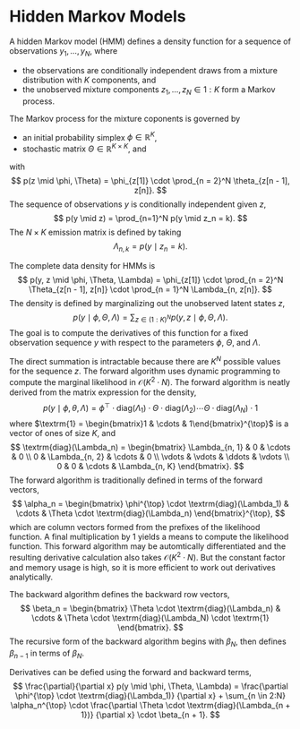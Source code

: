 # Hidden Markov Models

A hidden Markov model (HMM) defines a density function for a
sequence of observations $y_1, \ldots, y_N$, where

* the observations are conditionally independent draws from a mixture
distribution with $K$ components, and
* the unobserved mixture components $z_1, \ldots, z_N \in 1:K$ form a
Markov process.

The Markov process for the mixture coponents is governed by

* an initial probability simplex $\phi \in \mathbb{R}^K$,
* stochastic matrix $\Theta \in \mathbb{R}^{K \times K}$, and

with
$$
p(z \mid \phi, \Theta)
= \phi_{z[1]} \cdot \prod_{n = 2}^N \theta_{z[n - 1], z[n]}.
$$
The sequence of observations $y$ is conditionally independent given
$z$,
$$
p(y \mid z) = \prod_{n=1}^N p(y \mid z_n = k).
$$
The $N \times K$ emission matrix is defined by taking
$$
\Lambda_{n, k} = p(y \mid z_n = k).
$$

The complete data density for HMMs is
$$
p(y, z \mid \phi, \Theta, \Lambda)
= \phi_{z[1]}
\cdot \prod_{n = 2}^N \Theta_{z[n - 1], z[n]}
\cdot \prod_{n = 1}^N \Lambda_{n, z[n]}.
$$
The density is defined by marginalizing out the unobserved latent
states $z$,
$$
p(y \mid \phi, \Theta, \Lambda)
= \sum_{z \in (1:K)^N} p(y, z \mid \phi, \Theta, \Lambda).
$$
The goal is to compute the derivatives of this function for a fixed
observation sequence $y$ with respect to the parameters
$\phi,$ $\Theta,$ and $\Lambda.$

The direct summation is intractable because there are $K^N$ possible
values for the sequence $z.$  The forward algorithm uses dynamic
programming to compute the marginal likelihood in $\mathcal{O}(K^2
\cdot N)$.  The forward algorithm is neatly derived from the matrix
expression for the density,
$$
p(y \mid \phi, \theta, \Lambda)
= \phi^{\top} \cdot \textrm{diag}(\Lambda_1)
\cdot \Theta \cdot \textrm{diag}(\Lambda_2)
\cdots \Theta \cdot \textrm{diag}(\Lambda_N)
\cdot \textrm{1}
$$
where $\textrm{1} = \begin{bmatrix}1 & \cdots & 1\end{bmatrix}^{\top}$ is a
vector of ones of size $K$, and
$$
\textrm{diag}(\Lambda_n)
=
\begin{bmatrix}
\Lambda_{n, 1} & 0 & \cdots & 0
\\
0 & \Lambda_{n, 2} & \cdots & 0
\\
\vdots & \vdots & \ddots & \vdots
\\
0 & 0 & \cdots & \Lambda_{n, K}
\end{bmatrix}.
$$
The forward algorithm is traditionally defined in terms of
the forward vectors,
$$
\alpha_n
=
\begin{bmatrix}
\phi^{\top} \cdot \textrm{diag}(\Lambda_1)
& \cdots &
\Theta \cdot \textrm{diag}(\Lambda_n)
\end{bmatrix}^{\top},
$$
which are column vectors formed from the prefixes of the likelihood
function.  A final multiplication by $\textrm{1}$ yields a means to
compute the likelihood function.  This forward algorithm may be
automtically differentiated and the resulting derivative calculation
also takes $\mathcal{O}(K^2 \cdot N).$ But the constant factor and
memory usage is high, so it is more efficient to work out derivatives
analytically.

The backward algorithm defines the backward row vectors,
$$
\beta_n
=
\begin{bmatrix}
\Theta \cdot \textrm{diag}(\Lambda_n)
& \cdots &
\Theta \cdot \textrm{diag}(\Lambda_N)
\cdot \textrm{1}
\end{bmatrix}.
$$
The recursive form of the backward algorithm begins with $\beta_N,$
then defines $\beta_{n - 1}$ in terms of $\beta_N.$

Derivatives can be defied using the forward and backward terms,
$$
\frac{\partial}{\partial x} p(y \mid \phi, \Theta, \Lambda)
= \frac{\partial \phi^{\top} \cdot \textrm{diag}(\Lambda_1)}
       {\partial x}
+ \sum_{n \in 2:N}
    \alpha_n^{\top}
    \cdot \frac{\partial \Theta \cdot \textrm{diag}(\Lambda_{n + 1})}
               {\partial x}
    \cdot \beta_{n + 1}.
$$
